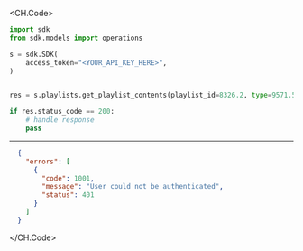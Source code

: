 
<CH.Code>
```python GetPlaylistContents.py
import sdk
from sdk.models import operations

s = sdk.SDK(
    access_token="<YOUR_API_KEY_HERE>",
)


res = s.playlists.get_playlist_contents(playlist_id=8326.2, type=9571.56)

if res.status_code == 200:
    # handle response
    pass
```
---

```json Example Response
  {
    "errors": [
      {
        "code": 1001,
        "message": "User could not be authenticated",
        "status": 401
      }
    ]
  }
```
</CH.Code>
